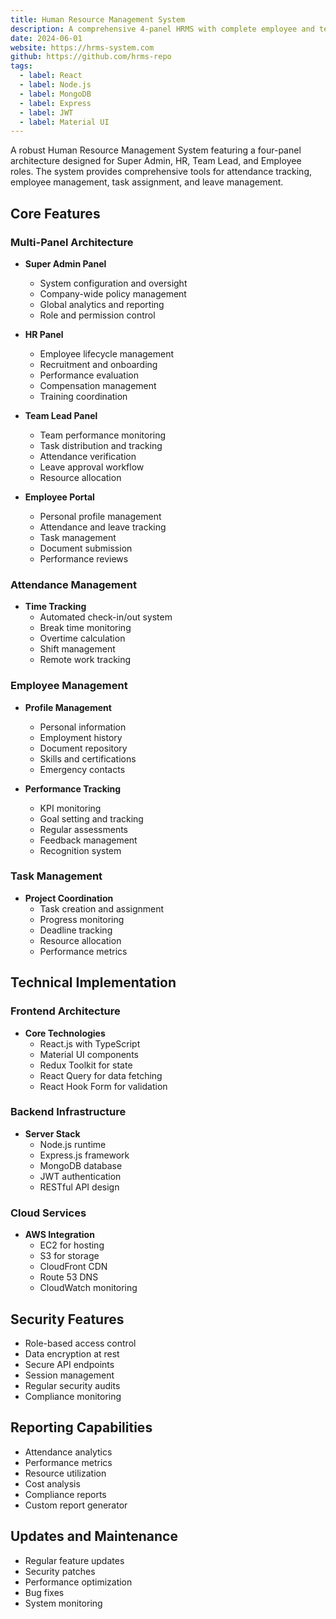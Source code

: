 ```yaml
---
title: Human Resource Management System
description: A comprehensive 4-panel HRMS with complete employee and team management capabilities
date: 2024-06-01
website: https://hrms-system.com
github: https://github.com/hrms-repo
tags:
  - label: React
  - label: Node.js
  - label: MongoDB
  - label: Express
  - label: JWT
  - label: Material UI
---
```


A robust Human Resource Management System featuring a four-panel architecture designed for Super Admin, HR, Team Lead, and Employee roles. The system provides comprehensive tools for attendance tracking, employee management, task assignment, and leave management.

## Core Features

### Multi-Panel Architecture
- **Super Admin Panel**
  - System configuration and oversight
  - Company-wide policy management
  - Global analytics and reporting
  - Role and permission control

- **HR Panel**
  - Employee lifecycle management
  - Recruitment and onboarding
  - Performance evaluation
  - Compensation management
  - Training coordination

- **Team Lead Panel**
  - Team performance monitoring
  - Task distribution and tracking
  - Attendance verification
  - Leave approval workflow
  - Resource allocation

- **Employee Portal**
  - Personal profile management
  - Attendance and leave tracking
  - Task management
  - Document submission
  - Performance reviews

### Attendance Management
- **Time Tracking**
  - Automated check-in/out system
  - Break time monitoring
  - Overtime calculation
  - Shift management
  - Remote work tracking

### Employee Management
- **Profile Management**
  - Personal information
  - Employment history
  - Document repository
  - Skills and certifications
  - Emergency contacts

- **Performance Tracking**
  - KPI monitoring
  - Goal setting and tracking
  - Regular assessments
  - Feedback management
  - Recognition system

### Task Management
- **Project Coordination**
  - Task creation and assignment
  - Progress monitoring
  - Deadline tracking
  - Resource allocation
  - Performance metrics

## Technical Implementation

### Frontend Architecture
- **Core Technologies**
  - React.js with TypeScript
  - Material UI components
  - Redux Toolkit for state
  - React Query for data fetching
  - React Hook Form for validation

### Backend Infrastructure
- **Server Stack**
  - Node.js runtime
  - Express.js framework
  - MongoDB database
  - JWT authentication
  - RESTful API design

### Cloud Services
- **AWS Integration**
  - EC2 for hosting
  - S3 for storage
  - CloudFront CDN
  - Route 53 DNS
  - CloudWatch monitoring

## Security Features
- Role-based access control
- Data encryption at rest
- Secure API endpoints
- Session management
- Regular security audits
- Compliance monitoring

## Reporting Capabilities
- Attendance analytics
- Performance metrics
- Resource utilization
- Cost analysis
- Compliance reports
- Custom report generator

## Updates and Maintenance
- Regular feature updates
- Security patches
- Performance optimization
- Bug fixes
- System monitoring
